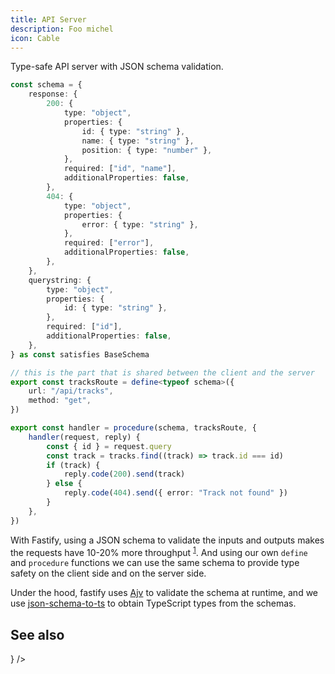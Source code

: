 ```yaml
---
title: API Server
description: Foo michel
icon: Cable
---
```



Type-safe API server with JSON schema validation.

```ts
const schema = {
	response: {
		200: {
			type: "object",
			properties: {
				id: { type: "string" },
				name: { type: "string" },
				position: { type: "number" },
			},
			required: ["id", "name"],
			additionalProperties: false,
		},
		404: {
			type: "object",
			properties: {
				error: { type: "string" },
			},
			required: ["error"],
			additionalProperties: false,
		},
	},
	querystring: {
		type: "object",
		properties: {
			id: { type: "string" },
		},
		required: ["id"],
		additionalProperties: false,
	},
} as const satisfies BaseSchema

// this is the part that is shared between the client and the server
export const tracksRoute = define<typeof schema>({
	url: "/api/tracks",
	method: "get",
})

export const handler = procedure(schema, tracksRoute, {
	handler(request, reply) {
		const { id } = request.query
		const track = tracks.find((track) => track.id === id)
		if (track) {
			reply.code(200).send(track)
		} else {
			reply.code(404).send({ error: "Track not found" })
		}
	},
})
```

With Fastify, using a JSON schema to validate the inputs and outputs makes the requests have 10-20% more throughput <sup>[1](https://fastify.dev/docs/latest/Reference/Routes/#routes-options)</sup>. And using our own `define` and `procedure` functions we can use the same schema to provide type safety on the client side and on the server side.

Under the hood, fastify uses [Ajv](https://ajv.js.org/) to validate the schema at runtime, and we use [json-schema-to-ts](https://github.com/ThomasAribart/json-schema-to-ts) to obtain TypeScript types from the schemas.

## See also

<Cards>
	<Card
		title="Client API"
		href="../client/api"
		description="See how to use the API route definitions in the client."
		icon={<Cable />}
	/>
</Cards>
